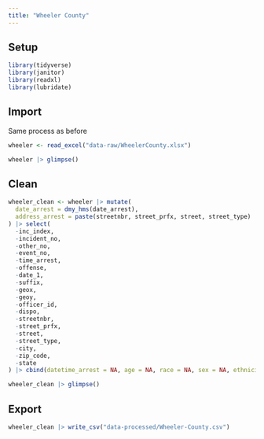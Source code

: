 ```yaml
---
title: "Wheeler County"
---
```


## Setup

```r

library(tidyverse)
library(janitor)
library(readxl)
library(lubridate)
```

## Import 

Same process as before

```r
wheeler <- read_excel("data-raw/WheelerCounty.xlsx")

wheeler |> glimpse()
```

## Clean

```r
wheeler_clean <- wheeler |> mutate(
  date_arrest = dmy_hms(date_arrest),
  address_arrest = paste(streetnbr, street_prfx, street, street_type)
) |> select(
  -inc_index,
  -incident_no,
  -other_no,
  -event_no,
  -time_arrest,
  -offense,
  -date_1,
  -suffix,
  -geox,
  -geoy,
  -officer_id,
  -dispo,
  -streetnbr,
  -street_prfx,
  -street,
  -street_type,
  -city,
  -zip_code,
  -state
) |> cbind(datetime_arrest = NA, age = NA, race = NA, sex = NA, ethnicity = NA, name = NA)

wheeler_clean |> glimpse()
```

## Export

```r
wheeler_clean |> write_csv("data-processed/Wheeler-County.csv")
```


